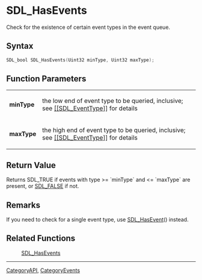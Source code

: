 = SDL_HasEvents =

Check for the existence of certain event types in the event queue.

== Syntax ==

<syntaxhighlight lang='c'>
SDL_bool SDL_HasEvents(Uint32 minType, Uint32 maxType);
</syntaxhighlight>

== Function Parameters ==

{|
|'''minType'''
|the low end of event type to be queried, inclusive; see [[[[SDL_EventType]]]] for details
|-
|'''maxType'''
|the high end of event type to be queried, inclusive; see [[[[SDL_EventType]]]] for details
|}

== Return Value ==

Returns SDL_TRUE if events with type >= `minType` and <= `maxType` are
present, or [[SDL_FALSE]] if not.



== Remarks ==

If you need to check for a single event type, use [[SDL_HasEvent]]()
instead.

== Related Functions ==

:[[SDL_HasEvents]]

----
[[CategoryAPI]], [[CategoryEvents]]


